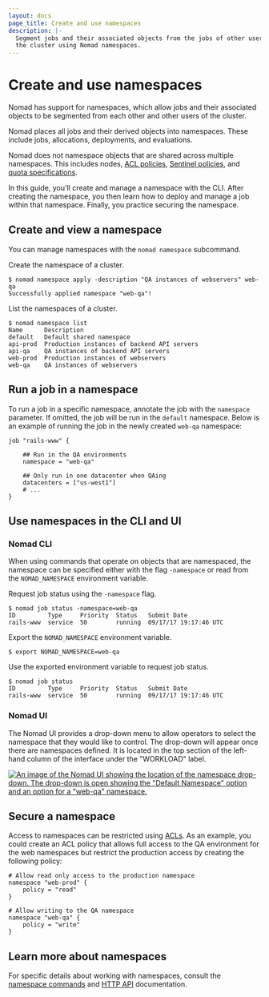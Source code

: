 ```yaml
---
layout: docs
page_title: Create and use namespaces
description: |-
  Segment jobs and their associated objects from the jobs of other users of
  the cluster using Nomad namespaces.
---
```


# Create and use namespaces

Nomad has support for namespaces, which allow jobs and their
associated objects to be segmented from each other and other users of the
cluster.

Nomad places all jobs and their derived objects into namespaces. These include
jobs, allocations, deployments, and evaluations.

Nomad does not namespace objects that are shared across multiple namespaces.
This includes nodes, [ACL policies][acls], [Sentinel policies], and
[quota specifications][quotas].

In this guide, you'll create and manage a namespace with the CLI. After creating
the namespace, you then learn how to deploy and manage a job within that
namespace. Finally, you practice securing the namespace.

## Create and view a namespace

You can manage namespaces with the `nomad namespace` subcommand.

Create the namespace of a cluster.

```shell-session
$ nomad namespace apply -description "QA instances of webservers" web-qa
Successfully applied namespace "web-qa"!
```

List the namespaces of a cluster.

```shell-session
$ nomad namespace list
Name      Description
default   Default shared namespace
api-prod  Production instances of backend API servers
api-qa    QA instances of backend API servers
web-prod  Production instances of webservers
web-qa    QA instances of webservers
```

## Run a job in a namespace

To run a job in a specific namespace, annotate the job with the `namespace`
parameter. If omitted, the job will be run in the `default` namespace. Below is
an example of running the job in the newly created `web-qa` namespace:

```hcl
job "rails-www" {

    ## Run in the QA environments
    namespace = "web-qa"

    ## Only run in one datacenter when QAing
    datacenters = ["us-west1"]
    # ...
}
```

## Use namespaces in the CLI and UI

### Nomad CLI

When using commands that operate on objects that are namespaced, the namespace
can be specified either with the flag `-namespace` or read from the
`NOMAD_NAMESPACE` environment variable.

Request job status using the `-namespace` flag.

```shell-session
$ nomad job status -namespace=web-qa
ID         Type     Priority  Status   Submit Date
rails-www  service  50        running  09/17/17 19:17:46 UTC
```

Export the `NOMAD_NAMESPACE` environment variable.

```shell-session
$ export NOMAD_NAMESPACE=web-qa
```

Use the exported environment variable to request job status.

```shell-session
$ nomad job status
ID         Type     Priority  Status   Submit Date
rails-www  service  50        running  09/17/17 19:17:46 UTC
```

### Nomad UI

The Nomad UI provides a drop-down menu to allow operators to select the
namespace that they would like to control. The drop-down will appear once there
are namespaces defined. It is located in the top section of the left-hand column
of the interface under the "WORKLOAD" label.

[![An image of the Nomad UI showing the location of the namespace drop-down.
The drop-down is open showing the "Default Namespace" option and an option for a
"web-qa" namespace.][img_ui_ns_dropdown]][img_ui_ns_dropdown]

## Secure a namespace

Access to namespaces can be restricted using [ACLs]. As an example, you could
create an ACL policy that allows full access to the QA environment for the web
namespaces but restrict the production access by creating the following policy:

```hcl
# Allow read only access to the production namespace
namespace "web-prod" {
    policy = "read"
}

# Allow writing to the QA namespace
namespace "web-qa" {
    policy = "write"
}
```

## Learn more about namespaces

For specific details about working with namespaces, consult the [namespace
commands] and [HTTP API] documentation.

[acls]: /nomad/tutorials/access-control
[http api]: /nomad/api-docs/namespaces
[img_ui_ns_dropdown]: /img/govern/nomad-ui-namespace-dropdown.png
[namespace commands]: /nomad/commands/namespace
[quotas]: /nomad/docs/govern/resource-quotas
[sentinel policies]: /nomad/docs/govern/sentinel
